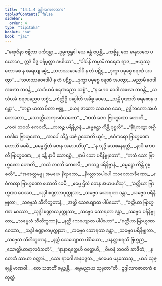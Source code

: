 ```yaml
---
title: "14.1.4 ဥဒ္ဒါလကဇာတက"
tableOfContents: false
sidebar:
  order: 4
type: "tipitaka"
basket: "su"
book: "ja1"
---
```



<DynamicBreadcrumb />

<Division number="62" book="ja1" e="ch" v="22" p="283">

<Paragraph number="2612" type="verses" book="ja1">
_“ခရာဇိနာ ဇဋိလာ ပင်္ကဒန္တာ,_  
_ဒုမ္မက္ခရူပါ ယေ မန္တံ ဇပ္ပန္တိ;_  
_ကစ္စိန္နု တေ မာနုသကေ ပယောဂေ,_  
ဣဒံ ဝိဒူ ပရိမုတ္တာ အပါယာ”._  

</Paragraph>

</Division>
<Division number="63" book="ja1" e="ch" v="22" p="283">

<Paragraph number="2613" type="verses" book="ja1">
_“ပါပါနိ ကမ္မာနိ ကရေထ ရာဇ,_  
_ဗဟုဿုတော စေ န စရေယျ ဓမ္မံ;_  
_သဟဿဝေဒေါပိ န တံ ပဋိစ္စ,_  
_ဒုက္ခာ ပမုစ္စေ စရဏံ အပတွာ”._  

</Paragraph>

</Division>
<Division number="64" book="ja1" e="ch" v="22" p="283">

<Paragraph number="2614" type="verses" book="ja1">
_“သဟဿဝေဒေါပိ န တံ ပဋိစ္စ,_  
_ဒုက္ခာ ပမုစ္စေ စရဏံ အပတွာ;_  
_မညာမိ ဝေဒါ အဖလာ ဘဝန္တိ,_  
_သသံယမံ စရဏညေဝ သစ္စံ”._  

</Paragraph>

</Division>
<Division number="65" book="ja1" e="ch" v="22" p="283">

<Paragraph number="2615" type="verses" book="ja1">
_“န ဟေဝ ဝေဒါ အဖလာ ဘဝန္တိ,_  
_သသံယမံ စရဏညေဝ သစ္စံ;_  
_ကိတ္တိဉှိ ပပ္ပေါတိ အဓိစ္စ ဝေဒေ,_  
_သန္တိံ ပုဏာတိ စရဏေန ဒန္တော”._  

</Paragraph>

</Division>
<Division number="66" book="ja1" e="ch" v="22" p="283">

<Paragraph number="2616" type="verses" book="ja1">
_“ဘစ္စာ မာတာ ပိတာ ဗန္ဓူ,_  
_ယေန ဇာတော သယေဝ သော;_  
ဥဒ္ဒါလကော အဟံ ဘောတော,_  
_သောတ္တိယာကုလဝံသကော”._  

</Paragraph>

</Division>
<Division number="67" book="ja1" e="ch" v="22" p="283">

<Paragraph number="2617" type="verses" book="ja1">
_“ကထံ ဘော ဗြာဟ္မဏော ဟောတိ,_  
_ကထံ ဘဝတိ ကေဝလီ;_  
_ကထဉ္စ ပရိနိဗ္ဗာနံ,_  
_ဓမ္မဋ္ဌော ကိန္တိ ဝုစ္စတိ”._  

</Paragraph>

</Division>
<Division number="68" book="ja1" e="ch" v="22" p="284">

<Paragraph number="2618" type="verses" book="ja1">
_“နိရံကတွာ အဂ္ဂိမာဒါယ ဗြာဟ္မဏော,_  
_အာပေါ သိဉ္စံ ယဇံ ဥဿေတိ ယူပံ;_  
_ဧဝံကရော ဗြာဟ္မဏော ဟောတိ ခေမီ,_  
_ဓမ္မေ ဌိတံ တေန အမာပယိံသု”._  

</Paragraph>

</Division>
<Division number="69" book="ja1" e="ch" v="22" p="284">

<Paragraph number="2619" type="verses" book="ja1">
_“န သုဒ္ဓိ သေစနေနတ္ထိ,_  
_နာပိ ကေဝလီ ဗြာဟ္မဏော;_  
_န ခန္တီ နာပိ သောရစ္စံ,_  
_နာပိ သော ပရိနိဗ္ဗုတော”._  

</Paragraph>

</Division>
<Division number="70" book="ja1" e="ch" v="22" p="284">

<Paragraph number="2620" type="verses" book="ja1">
_“ကထံ သော ဗြာဟ္မဏော ဟောတိ,_  
_ကထံ ဘဝတိ ကေဝလီ;_  
_ကထဉ္စ ပရိနိဗ္ဗာနံ,_  
_ဓမ္မဋ္ဌော ကိန္တိ ဝုစ္စတိ”._  

</Paragraph>

</Division>
<Division number="71" book="ja1" e="ch" v="22" p="284">

<Paragraph number="2621" type="verses" book="ja1">
_“အခေတ္တဗန္ဓူ အမမော နိရာသော,_  
_နိလ္လောဘပါပေါ ဘဝလောဘခီဏော;_  
_ဧဝံကရော ဗြာဟ္မဏော ဟောတိ ခေမီ,_  
_ဓမ္မေ ဌိတံ တေန အမာပယိံသု”._  

</Paragraph>

</Division>
<Division number="72" book="ja1" e="ch" v="22" p="284">

<Paragraph number="2622" type="verses" book="ja1">
_“ခတ္တိယာ ဗြာဟ္မဏာ ဝေဿာ,_  
_သုဒ္ဒါ စဏ္ဍာလပုက္ကုသာ;_  
_သဗ္ဗေဝ သောရတာ ဒန္တာ,_  
_သဗ္ဗေဝ ပရိနိဗ္ဗုတာ;_  
_သဗ္ဗေသံ သီတိဘူတာနံ,_  
_အတ္ထိ သေယျောထ ပါပိယော”._  

</Paragraph>

</Division>
<Division number="73" book="ja1" e="ch" v="22" p="284">

<Paragraph number="2623" type="verses" book="ja1">
_“ခတ္တိယာ ဗြာဟ္မဏာ ဝေဿာ,_  
_သုဒ္ဒါ စဏ္ဍာလပုက္ကုသာ;_  
_သဗ္ဗေဝ သောရတာ ဒန္တာ,_  
_သဗ္ဗေဝ ပရိနိဗ္ဗုတာ;_  
_သဗ္ဗေသံ သီတိဘူတာနံ,_  
_နတ္ထိ သေယျောထ ပါပိယော”._  

</Paragraph>

</Division>
<Division number="74" book="ja1" e="ch" v="22" p="284">

<Paragraph number="2624" type="verses" book="ja1">
_“ခတ္တိယာ ဗြာဟ္မဏာ ဝေဿာ,_  
_သုဒ္ဒါ စဏ္ဍာလပုက္ကုသာ;_  
_သဗ္ဗေဝ သောရတာ ဒန္တာ,_  
_သဗ္ဗေဝ ပရိနိဗ္ဗုတာ._  

</Paragraph>

</Division>
<Division number="75" book="ja1" e="ch" v="22" p="284">

<Paragraph number="2625" type="verses" book="ja1">
_သဗ္ဗေသံ သီတိဘူတာနံ,_  
_နတ္ထိ သေယျောထ ပါပိယော;_  
_ပနတ္ထံ စရသိ ဗြဟ္မညံ,_  
_သောတ္တိယာကုလဝံသတံ”._  

</Paragraph>

</Division>
<Division number="76" book="ja1" e="ch" v="22" p="284">

<Paragraph number="2626" type="verses" book="ja1">
_“နာနာရတ္တေဟိ ဝတ္ထေဟိ,_  
_ဝိမာနံ ဘဝတိ ဆာဒိတံ;_  
_န တေသံ ဆာယာ ဝတ္ထာနံ,_  
_သော ရာဂေါ အနုပဇ္ဇထ._  

</Paragraph>

</Division>
<Division number="77" book="ja1" e="ch" v="22" p="285">

<Paragraph number="2627" type="verses" book="ja1">
_ဧဝမေဝ မနုဿေသု,_  
_ယဒါ သုဇ္ဈန္တိ မာဏဝါ;_  
_တေ သဇာတိံ ပမုဉ္စန္တိ,_  
_ဓမ္မမညာယ သုဗ္ဗတာ”တိ._  


</Paragraph>
</Division>

<Paragraph number="2628" type="center" book="ja1">
ဥဒ္ဒါလကဇာတကံ စတုတ္ထံ.
</Paragraph>